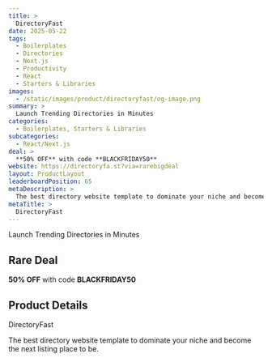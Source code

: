 ```yaml
---
title: >
  DirectoryFast
date: 2025-05-22
tags:
  - Boilerplates
  - Directories
  - Next.js
  - Productivity
  - React
  - Starters & Libraries
images:
  - /static/images/product/directoryfast/og-image.png
summary: >
  Launch Trending Directories in Minutes
categories:
  - Boilerplates, Starters & Libraries
subcategories:
  - React/Next.js
deal: >
  **50% OFF** with code **BLACKFRIDAY50**
website: https://directoryfa.st?via=rarebigdeal
layout: ProductLayout
leaderboardPosition: 65
metaDescription: >
  The best directory website template to dominate your niche and become the next listing place to be.
metaTitle: >
  DirectoryFast
---
```

Launch Trending Directories in Minutes

## Rare Deal

**50% OFF** with code **BLACKFRIDAY50**

## Product Details

DirectoryFast

The best directory website template to dominate your niche and become the next listing place to be.

